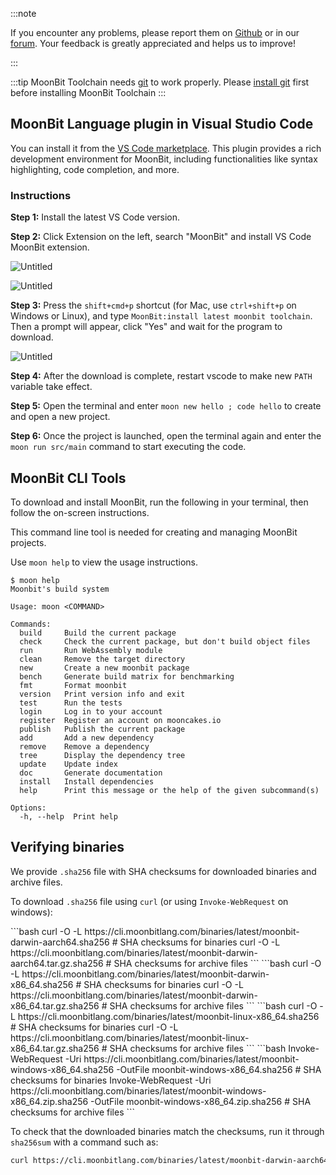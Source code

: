 
:::note

If you encounter any problems, please report them on [Github](https://github.com/moonbitlang/moonbit-docs) or in our [forum](https://discuss.moonbitlang.com/). Your feedback is greatly appreciated and helps us to improve!

:::

:::tip
MoonBit Toolchain needs [git](https://git-scm.com/) to work properly. Please [install git](https://git-scm.com/downloads) first before installing MoonBit Toolchain
:::

## MoonBit Language plugin in Visual Studio Code

You can install it from the [VS Code marketplace](https://marketplace.visualstudio.com/items?itemName=moonbit.moonbit-lang). This plugin provides a rich development environment for MoonBit, including functionalities like syntax highlighting, code completion, and more.

### Instructions

**Step 1:** Install the latest VS Code version.

**Step 2:** Click Extension on the left, search "MoonBit" and install VS Code MoonBit extension.

![Untitled](%E8%8B%B1%E6%96%87download%20edffb4230e6a47a49503239abeac4647/Untitled.png)

![Untitled](%E8%8B%B1%E6%96%87download%20edffb4230e6a47a49503239abeac4647/Untitled%201.png)

**Step 3:** Press the `shift+cmd+p` shortcut (for Mac, use `ctrl+shift+p` on Windows or Linux), and type `MoonBit:install latest moonbit toolchain`. Then a prompt will appear, click "Yes" and wait for the program to download.

![Untitled](%E8%8B%B1%E6%96%87download%20edffb4230e6a47a49503239abeac4647/Untitled%202.png)

**Step 4:** After the download is complete, restart vscode to make new `PATH` variable take effect.

**Step 5:** Open the terminal and enter `moon new hello ; code hello` to create and open a new project.

**Step 6:** Once the project is launched, open the terminal again and enter the `moon run src/main` command to start executing the code.

## MoonBit CLI Tools

To download and install MoonBit, run the following in your terminal, then follow the on-screen instructions.

<Tabs>

<TabItem value='linux-and-mac' label='Linux & macOS'>
  <Copyable content='curl -fsSL https://cli.moonbitlang.com/install/unix.sh | bash' />
</TabItem>

<TabItem value='windows' label='Windows'>
  <Copyable content='Set-ExecutionPolicy RemoteSigned -Scope CurrentUser; irm https://cli.moonbitlang.com/install/powershell.ps1 | iex' />
</TabItem>

</Tabs>

This command line tool is needed for creating and managing MoonBit projects.

Use `moon help` to view the usage instructions.

```
$ moon help
Moonbit's build system

Usage: moon <COMMAND>

Commands:
  build     Build the current package
  check     Check the current package, but don't build object files
  run       Run WebAssembly module
  clean     Remove the target directory
  new       Create a new moonbit package
  bench     Generate build matrix for benchmarking
  fmt       Format moonbit
  version   Print version info and exit
  test      Run the tests
  login     Log in to your account
  register  Register an account on mooncakes.io
  publish   Publish the current package
  add       Add a new dependency
  remove    Remove a dependency
  tree      Display the dependency tree
  update    Update index
  doc       Generate documentation
  install   Install dependencies
  help      Print this message or the help of the given subcommand(s)

Options:
  -h, --help  Print help

```

## Verifying binaries

We provide `.sha256` file with SHA checksums for downloaded binaries and archive files.

To download `.sha256` file using `curl` (or using `Invoke-WebRequest` on windows):

<Tabs>

<TabItem value='mac-m1' label='Apple Silicon MacOS'>
  ```bash
  curl -O -L https://cli.moonbitlang.com/binaries/latest/moonbit-darwin-aarch64.sha256 # SHA checksums for binaries
  curl -O -L https://cli.moonbitlang.com/binaries/latest/moonbit-darwin-aarch64.tar.gz.sha256 # SHA checksums for archive files
  ```
</TabItem>

<TabItem value='mac-intel' label='Intel MacOS'>
  ```bash
  curl -O -L https://cli.moonbitlang.com/binaries/latest/moonbit-darwin-x86_64.sha256 # SHA checksums for binaries
  curl -O -L https://cli.moonbitlang.com/binaries/latest/moonbit-darwin-x86_64.tar.gz.sha256 # SHA checksums for archive files
  ```
</TabItem>

<TabItem value='ubuntu' label='x86-64 Ubuntu 20.04'>
  ```bash
  curl -O -L https://cli.moonbitlang.com/binaries/latest/moonbit-linux-x86_64.sha256 # SHA checksums for binaries
  curl -O -L https://cli.moonbitlang.com/binaries/latest/moonbit-linux-x86_64.tar.gz.sha256 # SHA checksums for archive files
  ```
</TabItem>

<TabItem value='windows' label='Windows'>
  ```bash
  Invoke-WebRequest -Uri https://cli.moonbitlang.com/binaries/latest/moonbit-windows-x86_64.sha256 -OutFile moonbit-windows-x86_64.sha256 # SHA checksums for binaries
  Invoke-WebRequest -Uri https://cli.moonbitlang.com/binaries/latest/moonbit-windows-x86_64.zip.sha256 -OutFile moonbit-windows-x86_64.zip.sha256 # SHA checksums for archive files
  ```
</TabItem>

</Tabs>

To check that the downloaded binaries match the checksums, run it through `sha256sum` with a command such as:

```bash
curl https://cli.moonbitlang.com/binaries/latest/moonbit-darwin-aarch64.sha256 | sha256sum -c -
```
